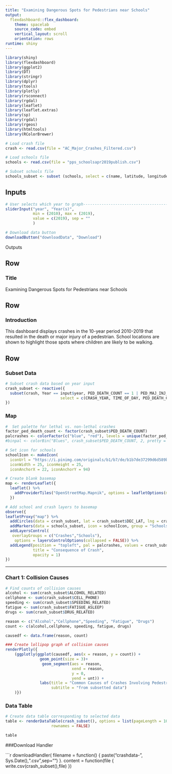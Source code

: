 ```yaml
---
title: "Examining Dangerous Spots for Pedestrians near Schools"
output: 
  flexdashboard::flex_dashboard:
    theme: spacelab
    source_code: embed
    vertical_layout: scroll
    orientation: rows
runtime: shiny
---
```


```r
library(shiny)
library(flexdashboard)
library(ggplot2)
library(DT)
library(stringr)
library(dplyr)
library(tools)
library(plotly)
library(rsconnect)
library(rgdal)
library(leaflet)
library(leaflet.extras)
library(sp)
library(rgdal)
library(rgeos)
library(htmltools)
library(RColorBrewer)

# Load crash file
crash <- read.csv(file = "AC_Major_Crashes_Filtered.csv")

# Load schools file
schools <- read.csv(file = "pps_schoolsapr2019publish.csv")

# Subset schools file
schools_subset <- subset (schools, select = c(name, latitude, longitude))

```
Inputs {.sidebar}
-----------------------------------------------------------------------
```r
# User selects which year to graph-------------------------------------------
sliderInput("year", "Year(s)",
            min = (2010), max = (2019),
            value = c(2019), sep = ""
            )

# Download data button
downloadButton("downloadData", "Download")

```
Outputs


Row {data-height=100}
-----------------------------------------------------------------------
### Title

Examining Dangerous Spots for Pedestrians near Schools


Row {data-height=150}
-----------------------------------------------------------------------
### Introduction

This dashboard displays crashes in the 10-year period 2010-2019 that resulted in the death or major injury of a pedestrian. School locations are shown to highlight those spots where children are likely to be walking.


Row {data-height=150}
-----------------------------------------------------------------------
### Subset Data

```r
# Subset crash data based on year input
crash_subset <- reactive({
  subset(crash, Year == input$year, PED_DEATH_COUNT == 1 | PED_MAJ_INJ_COUNT == 1, 
                        select = c(CRASH_YEAR, TIME_OF_DAY, PED_DEATH_COUNT,PED_MAJ_INJ_COUNT, DEC_LAT, DEC_LONG, ALCOHOL_RELATED,CELL_PHONE, SPEEDING_RELATED, FATIGUE_ASLEEP, DISTRACTED, DEER_RELATED, DRUG_RELATED))
})

```

### Map

```r
#  Set palette for lethal vs. non-lethal crashes
factor_ped_death_count <- factor(crash_subset$PED_DEATH_COUNT)
palcrashes <- colorFactor(c("blue", "red"), levels = unique(factor_ped_death_count))
#binpal <- colorBin("Blues", crash_subset$PED_DEATH_COUNT, 2, pretty = FALSE)

# Set icon for schools
schoolIcon <- makeIcon(
  iconUrl = "https://i.pinimg.com/originals/b1/b7/de/b1b7de37299d6d589ba3d7e28652869b.png",
  iconWidth = 25, iconHeight = 25,
  iconAnchorX = 22, iconAnchorY = 94)

# Create blank basemap
map <- renderLeaflet({
  leaflet() %>%
    addProviderTiles("OpenStreetMap.Mapnik", options = leafletOptions(minZoom = 5, maxZoom = 18)) 
  })

# Add school and crash layers to basemap
observe({
leafletProxy("map") %>% 
  addCircles(data = crash_subset, lat = crash_subset$DEC_LAT, lng = crash_subset$DEC_LONG, color = ~palcrashes(crash_subset$PED_DEATH_COUNT), group = "Crashes", popup = paste("Year: ", crash_subset$CRASH_YEAR, "<br>", "Ped Death Count: ", crash_subset$PED_DEATH_COUNT, "<br>", "Ped Major Injury Count: ", crash_subset$PED_MAJ_INJ_COUNT)) %>%
  addMarkers(data = schools_subset, icon = schoolIcon, group = "Schools", popup = schools_subset$name) %>%
  addLayersControl(
   overlayGroups = c("Crashes","Schools"),
    options = layersControlOptions(collapsed = FALSE)) %>%
  addLegend(position = "topleft", pal = palcrashes, values = crash_subset$PED_DEATH_COUNT,
            title = "Consequence of Crash",
            opacity = 1)
})
```
-----------------------------------------------------------------------
### Chart 1: Collision Causes

```r
# Find counts of collision causes
alcohol <- sum(crash_subset$ALCOHOL_RELATED)
cellphone <- sum(crash_subset$CELL_PHONE)
speeding <- sum(crash_subset$SPEEDING_RELATED)
fatigue <- sum(crash_subset$FATIGUE_ASLEEP)
drugs <- sum(crash_subset$DRUG_RELATED)

reason <- c("Alcohol","Cellphone","Speeding", "Fatigue", "Drugs")
count <- c(alcohol,cellphone, speeding, fatigue, drugs)

causedf <- data.frame(reason, count)

### Create lollipop graph of collision causes
renderPlotly({
    (ggplotly(ggplot(causedf, aes(x = reason, y = count)) +
               geom_point(size = 3)+
                geom_segment(aes = reason,
                             xend = reason,
                             y = 0,
                             yend = unt)) +
               labs(title = "Common Causes of Crashes Involving Pedestrians",
                    subtitle = "from subsetted data")
    )})

```

### Data Table

```r
# Create data table corresponding to selected data
table <- renderDataTable(crash_subset(), options = list(pageLength = 10, autoWidth = TRUE, columnDefs = list(list(width = "8px", targets = "all"()))), 
                    rownames = FALSE)

table
```

###Download Handler

```r
downloadHandler(
  filename = function() {
    paste("crashdata-", Sys.Date(),".csv",sep="")
  }.
  content = function(file {
    write.csv(crash_subset(),file)
  })